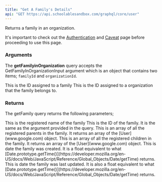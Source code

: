 ```yaml
---
title: "Get A Family's Details"
api: "GET https://api.schoolablesandbox.com/graphql/core/user"
---
```

Returns a family in an organization.

<Tip>It's important to check out the [Authentication](api-reference/authentication) and [Caveat](api-reference/authentication) page before proceeding to use this page.  </Tip>

### Arguments

The **getFamilyinOrganization** query accepts the GetFamilyInOrganizationInput argument which is an object that contains two items; 
```familyId``` and ```organizationId```.

<ParamField name="GetFamilyInOrganizationInput" type="GetFamilyInOrganizationInput!">
  <Expandable title="properties">
    <ParamField query="familyID" type="ID" required>
        This is the ID assigned to a family
    </ParamField>
    <ParamField query="organizationID" type="ID" required>
        This is the ID assigned to a organization that the family belongs to.
    </ParamField>
  </Expandable>
</ParamField>

### Returns

The getFamily query returns the following parameters;

<ParamField body="name" type="string" required>
This is the registered name of the family
</ParamField>
<ParamField body="id" type="ID" required>
 This is the ID of the family. It is the same as the argument provided in the query.
</ParamField>
<ParamField body="parents" type="[User!]!" required>
    This is an array of all the registered parents in the family. 
    It returns an array of the [User](www.google.com) object.
</ParamField>
<ParamField body="children" type="[User!]!" required>
    This is an array of all the registered children in the family. 
    It returns an array of the [User](www.google.com) object.
</ParamField>
<ParamField body="createdAt" type="float" required>
This is date the family was created. It is a float equivalent to what [Date.prototype.getTime()](https://developer.mozilla.org/en-US/docs/Web/JavaScript/Reference/Global_Objects/Date/getTime) returns.
</ParamField>
<ParamField body="updatedAt" type="float" required>
This is date the family was last updated. It is also a float equivalent to what [Date.prototype.getTime()](https://developer.mozilla.org/en-US/docs/Web/JavaScript/Reference/Global_Objects/Date/getTime) returns.
</ParamField>



